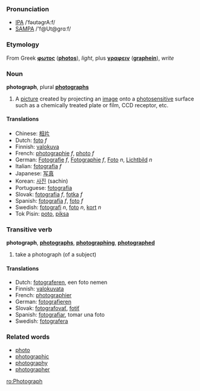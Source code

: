 ===Pronunciation===
*[[w:IPA|IPA]] /ˈfəʊtəgrA:f/
*[[w:SAMPA|SAMPA]] /'f@Ut@grɑːf/

===Etymology===
From Greek '''[[φωτος]]''' ('''[[photos]]'''), ''light'', plus '''[[γραφειν]]''' ('''[[graphein]]'''), ''write''

{{wikipedia}}
===Noun===
'''photograph''', plural '''[[photographs]]'''

# A [[picture]] created by projecting an [[image]] onto a [[photosensitive]] surface such as a chemically treated plate or film, CCD receptor, etc.  
====Translations====

*Chinese: [[相片]]
*Dutch: [[foto]] ''f''
*Finnish: [[valokuva]]
*French: [[photographie]] ''f'', [[photo]] ''f''
*German: [[Fotografie]] ''f'', [[Fotographie]] ''f'', [[Foto]] ''n'', [[Lichtbild]] ''n''
*Italian: [[fotografia]] ''f''
*Japanese: [[写真]]
*Korean: [[사진]] (sachin)
*Portuguese: [[fotografia]]
*Slovak: [[fotografia]] ''f'', [[fotka]] ''f''
*Spanish: [[fotografía]] ''f'', [[foto]] ''f''
*Swedish: [[fotografi]] ''n'', [[foto]] ''n'', [[kort]] ''n''
*Tok Pisin: [[poto]], [[piksa]]

===Transitive verb===
'''photograph''', '''[[photographs]]''', '''[[photographing]]''', '''[[photographed]]'''

# take a photograph (of a subject)

====Translations====
*Dutch: [[fotograferen]], een foto nemen
*Finnish: [[valokuvata]]
*French: [[photographier]]
*German: [[fotografieren]]
*Slovak: [[fotografovať]], [[fotiť]]
*Spanish: [[fotografiar]], tomar una foto
*Swedish: [[fotografera]]

===Related words===
*[[photo]]
*[[photographic]]
*[[photography]]
*[[photographer]]

[[ro:Photograph]]